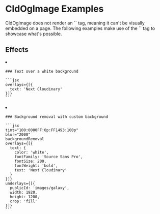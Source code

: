 


# CldOgImage Examples

<Callout emoji={false}>
  CldOgImage does not render an `<img>` tag, meaning it can't be visually embedded on a page. The following examples make use of the `<CldImage>` tag to showcase what's possible.
</Callout>

## Effects

<ImageGrid columns={1}>
  <li>
    <CldImage
      width="2400"
      height="1200"
      crop="fill"
      gravity="auto"
      src="images/white"
      sizes="100vw"
      overlays={[{
        text: 'Next Cloudinary'
      }]}
      alt=""
    />

    ### Text over a white background

    ```jsx
    overlays={[{
      text: 'Next Cloudinary'
    }]}
    ```
  </li>
  <li>
    <CldImage
      width="2400"
      height="1200"
      crop="fill"
      gravity="auto"
      src="images/turtle"
      tint="100:0000FF:0p:FF1493:100p"
      blur="2000"
      backgroundRemoval
      overlays={[{
        text: {
          color: 'white',
          fontFamily: 'Source Sans Pro',
          fontSize: 200,
          fontWeight: 'bold',
          text: 'Next Cloudinary'
        }
      }]}
      underlays={[{
        publicId: 'images/galaxy',
        width: 1920,
        height: 1200,
        crop: 'fill'
      }]}
      alt=""
    />

    ### Background removal with custom background

    ```jsx
    tint="100:0000FF:0p:FF1493:100p"
    blur="2000"
    backgroundRemoval
    overlays={[{
      text: {
        color: 'white',
        fontFamily: 'Source Sans Pro',
        fontSize: 200,
        fontWeight: 'bold',
        text: 'Next Cloudinary'
      }
    }]}
    underlays={[{
      publicId: 'images/galaxy',
      width: 1920,
      height: 1200,
      crop: 'fill'
    }]}
    ```
  </li>
</ImageGrid>




